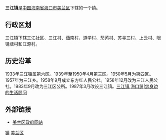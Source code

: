 {{Infobox Settlement
| name = 三江镇
| image_skyline = 
| imagesize = 
| image_caption = 
| image_flag = 
| image_shield = 
| pushpin_map = 
| pushpin_label_position = bottom
| subdivision_type = 国家
| subdivision_name = {{CHN}}
| subdivision_type1 = [[中华人民共和国行政区划|省]]
| subdivision_name1 = [[海南省|海南省]]
| subdivision_type2 = [[海南省行政区划|市]]
| subdivision_name2 =  [[海口市|海口市]]
| subdivision_type3 = [[海口市行政区划|区]]
| subdivision_name3 = [[美兰区|美兰区]]
| elevation_m = 
| elevation_ft = 
| area_total_km2 = 
| population_as_of = 
| population_total = 
| population_density_km2 = 
| timezone = [[北京时间|北京时间]]
| utc_offset = +8
| timezone_DST = 
| utc_offset_DST = 
| latd = 
| latm = 
| lats = 
| latNS = 
| longd = 
| longm = 
| longs = 
| longEW = 
| postal_code_type = 邮政编码
| postal_code = 570203
| blank_name = 电话区号
| blank_info = 0898
| website = 
}}
'''三江镇'''是[[中国|中国]][[海南省|海南省]][[海口市|海口市]][[美兰区|美兰区]]下辖的一个镇。

== 行政区划 ==
三江镇下辖三江社区、三江村、茄南村、道学村、茄芮村、苏寻三村、上云村、眼镜塘村和江源村。
== 历史沿革 ==
1933年三江镇属第六区。1939年至1950年4月第三区。1950年5月为第四区。1957年为三江乡。1958年9月成立东方红人民公社。1958年12月改为三江人民公社。1983年9月改为三江区公所。1987年3月改设三江镇。[http://www.haikou9.com/item-27.html 三江镇,海口舅|您身边的生活顾问]{{dead link|date=2017年11月 |bot=InternetArchiveBot |fix-attempted=yes }}

== 外部链接 ==
*[http://www.mldj.gov.cn/ 美兰区政府网站]{{Wayback|url=http://www.mldj.gov.cn/ |date=20090612234043 }}

{{海南小作品}}
{{美兰区行政区划}}
[[Category:美兰区行政区划|镇]]
[[Category:海口建制镇|美兰区]]